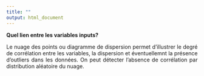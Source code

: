 ---
title: ""
output: html_document
---

**Quel lien entre les variables inputs?**

<div style="text-align: justify"> Le nuage des points ou diagramme de dispersion permet d'illustrer  le degré de corrélation entre les variables, la dispersion et éventuellemnt la présence d'outliers dans les données. 
On peut détecter l'absence de corrélation par distribution aléatoire du nuage.</div>  
